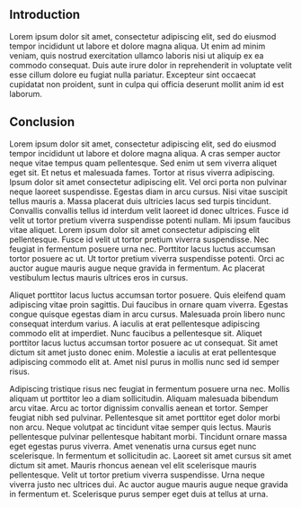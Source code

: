 ## Introduction

Lorem ipsum dolor sit amet, consectetur adipiscing elit, sed do eiusmod tempor incididunt ut labore et dolore magna aliqua. Ut enim ad minim veniam, quis nostrud exercitation ullamco laboris nisi ut aliquip ex ea commodo consequat. Duis aute irure dolor in reprehenderit in voluptate velit esse cillum dolore eu fugiat nulla pariatur. Excepteur sint occaecat cupidatat non proident, sunt in culpa qui officia deserunt mollit anim id est laborum.

## Conclusion

Lorem ipsum dolor sit amet, consectetur adipiscing elit, sed do eiusmod tempor incididunt ut labore et dolore magna aliqua. A cras semper auctor neque vitae tempus quam pellentesque. Sed enim ut sem viverra aliquet eget sit. Et netus et malesuada fames. Tortor at risus viverra adipiscing. Ipsum dolor sit amet consectetur adipiscing elit. Vel orci porta non pulvinar neque laoreet suspendisse. Egestas diam in arcu cursus. Nisi vitae suscipit tellus mauris a. Massa placerat duis ultricies lacus sed turpis tincidunt. Convallis convallis tellus id interdum velit laoreet id donec ultrices. Fusce id velit ut tortor pretium viverra suspendisse potenti nullam. Mi ipsum faucibus vitae aliquet. Lorem ipsum dolor sit amet consectetur adipiscing elit pellentesque. Fusce id velit ut tortor pretium viverra suspendisse. Nec feugiat in fermentum posuere urna nec. Porttitor lacus luctus accumsan tortor posuere ac ut. Ut tortor pretium viverra suspendisse potenti. Orci ac auctor augue mauris augue neque gravida in fermentum. Ac placerat vestibulum lectus mauris ultrices eros in cursus.

Aliquet porttitor lacus luctus accumsan tortor posuere. Quis eleifend quam adipiscing vitae proin sagittis. Dui faucibus in ornare quam viverra. Egestas congue quisque egestas diam in arcu cursus. Malesuada proin libero nunc consequat interdum varius. A iaculis at erat pellentesque adipiscing commodo elit at imperdiet. Nunc faucibus a pellentesque sit. Aliquet porttitor lacus luctus accumsan tortor posuere ac ut consequat. Sit amet dictum sit amet justo donec enim. Molestie a iaculis at erat pellentesque adipiscing commodo elit at. Amet nisl purus in mollis nunc sed id semper risus.

Adipiscing tristique risus nec feugiat in fermentum posuere urna nec. Mollis aliquam ut porttitor leo a diam sollicitudin. Aliquam malesuada bibendum arcu vitae. Arcu ac tortor dignissim convallis aenean et tortor. Semper feugiat nibh sed pulvinar. Pellentesque sit amet porttitor eget dolor morbi non arcu. Neque volutpat ac tincidunt vitae semper quis lectus. Mauris pellentesque pulvinar pellentesque habitant morbi. Tincidunt ornare massa eget egestas purus viverra. Amet venenatis urna cursus eget nunc scelerisque. In fermentum et sollicitudin ac. Laoreet sit amet cursus sit amet dictum sit amet. Mauris rhoncus aenean vel elit scelerisque mauris pellentesque. Velit ut tortor pretium viverra suspendisse. Urna neque viverra justo nec ultrices dui. Ac auctor augue mauris augue neque gravida in fermentum et. Scelerisque purus semper eget duis at tellus at urna.
